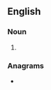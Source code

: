 ==English==

===Noun===
{{head|en|noun form}}

# {{plural of|seedling|lang=en}}

===Anagrams===
* {{anagrams|en|a=deegilnss|gelidness}}